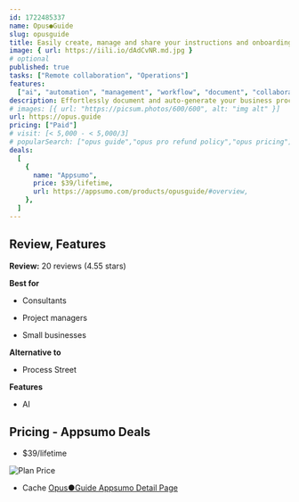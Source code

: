 ```yaml
---
id: 1722485337
name: Opus●Guide
slug: opusguide
title: Easily create, manage and share your instructions and onboarding material with Opus●Guide
image: { url: https://iili.io/dAdCvNR.md.jpg }
# optional
published: true
tasks: ["Remote collaboration", "Operations"]
features:
  ["ai", "automation", "management", "workflow", "document", "collaboration"]
description: Effortlessly document and auto-generate your business processes/ Create and manage SOPs, onboarding, training, and knowledge
# images: [{ url: "https://picsum.photos/600/600", alt: "img alt" }]
url: https://opus.guide
pricing: ["Paid"]
# visit: [< 5,000 - < 5,000/3]
# popularSearch: ["opus guide","opus pro refund policy","opus pricing"]
deals:
  [
    {
      name: "Appsumo",
      price: $39/lifetime,
      url: https://appsumo.com/products/opusguide/#overview,
    },
  ]
---
```


## Review, Features

**Review:** 20 reviews (4.55 stars)

**Best for**

- Consultants

- Project managers

- Small businesses

**Alternative to**

- Process Street

**Features**

- AI

## Pricing - Appsumo Deals

- $39/lifetime

<Img src="https://iili.io/dAdEjfe.png" alt="Plan Price" />

- Cache [Opus●Guide Appsumo Detail Page](https://iili.io/dAdEtbp.png)
